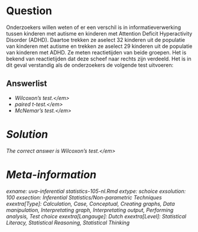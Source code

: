 Question
========

Onderzoekers willen weten of er een verschil is in informatieverwerking tussen kinderen met autisme en kinderen met Attention Deficit Hyperactivity Disorder (ADHD). Daartoe trekken ze aselect 32 kinderen uit de populatie van kinderen met autisme en trekken ze aselect 29 kinderen uit de populatie van kinderen met ADHD. Ze meten reactietijden van beide groepen. Het is bekend van reactietijden dat deze scheef naar rechts zijn verdeeld. Het is in dit geval verstandig als de onderzoekers de volgende test uitvoeren:

Answerlist
----------
* <em>Wilcoxon's test.<\/em>
* <em>paired t-test.<\/em>
* <em>McNemar's test.<\/em>

Solution
========

The correct answer is  <em>Wilcoxon's test.<\/em>

Meta-information
================
exname: uva-inferential statistics-105-nl.Rmd
extype: schoice
exsolution: 100
exsection: Inferential Statistics/Non-parametric Techniques
exextra[Type]: Calculation, Case, Conceptual, Creating graphs, Data manipulation, Interpretating graph, Interpretating output, Performing analysis, Test choice
exextra[Langauge]: Dutch
exextra[Level]: Statistical Literacy, Statistical Reasoning, Statistical Thinking
